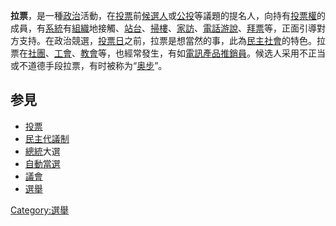 '''拉票'''，是一種[[政治|政治]]活動，在[[投票|投票]]前[[候選人|候選人]]或[[公投|公投]]等議題的提名人，向持有[[投票權|投票權]]的成員，有[[系統|系統]]有[[组织_(社会学)|組織]]地接觸、[[站台_(选举)|站台]]、[[掃樓|掃樓]]、[[家訪|家訪]]、[[電話|電話]][[游說|游說]]、[[拜票|拜票]]等，正面引導對方支持。在政治競選，[[投票日|投票日]]之前，拉票是想當然的事，此為[[民主|民主]][[社會|社會]]的特色。拉票在[[社團|社團]]、[[工會|工會]]、[[教會|教會]]等，也經常發生，有如[[電訊|電訊]][[產品|產品]][[推銷員|推銷員]]。候选人采用不正当或不道德手段拉票，有时被称为“[[奥步|奥步]]”。

==参見==
* [[投票|投票]]
* [[民主代議制|民主代議制]]
* [[總統|總統]]大選  
* [[自動當選|自動當選]]
* [[議會|議會]]
* [[選舉|選舉]]

[[Category:選舉|Category:選舉]]


{{Election-stub}}
